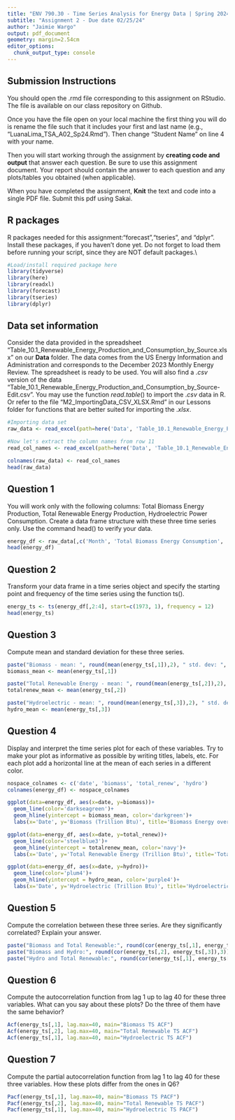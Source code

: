```yaml
---
title: "ENV 790.30 - Time Series Analysis for Energy Data | Spring 2024"
subtitle: "Assignment 2 - Due date 02/25/24"
author: "Jaimie Wargo"
output: pdf_document
geometry: margin=2.54cm
editor_options: 
  chunk_output_type: console
---
```


## Submission Instructions

You should open the .rmd file corresponding to this assignment on RStudio. The file is available on our class repository on Github.

Once you have the file open on your local machine the first thing you will do is rename the file such that it includes your first and last name (e.g., "LuanaLima_TSA_A02_Sp24.Rmd"). Then change "Student Name" on line 4 with your name.

Then you will start working through the assignment by **creating code and output** that answer each question. Be sure to use this assignment document. Your report should contain the answer to each question and any plots/tables you obtained (when applicable).

When you have completed the assignment, **Knit** the text and code into a single PDF file. Submit this pdf using Sakai.

## R packages

R packages needed for this assignment:"forecast","tseries", and "dplyr". Install these packages, if you haven't done yet. Do not forget to load them before running your script, since they are NOT default packages.\\

```r
#Load/install required package here
library(tidyverse)
library(here)
library(readxl)
library(forecast)
library(tseries)
library(dplyr)
```

## Data set information

Consider the data provided in the spreadsheet "Table_10.1_Renewable_Energy_Production_and_Consumption_by_Source.xlsx" on our **Data** folder. The data comes from the US Energy Information and Administration and corresponds to the December 2023 Monthly Energy Review. The spreadsheet is ready to be used. You will also find a $.csv$ version of the data "Table_10.1_Renewable_Energy_Production_and_Consumption_by_Source-Edit.csv". You may use the function $read.table()$ to import the $.csv$ data in R. Or refer to the file "M2_ImportingData_CSV_XLSX.Rmd" in our Lessons folder for functions that are better suited for importing the $.xlsx$.

```r
#Importing data set
raw_data <- read_excel(path=here('Data', 'Table_10.1_Renewable_Energy_Production_and_Consumption_by_Source.xlsx'),skip = 12, sheet="Monthly Data",col_names=FALSE) 

#Now let's extract the column names from row 11
read_col_names <- read_excel(path=here('Data', 'Table_10.1_Renewable_Energy_Production_and_Consumption_by_Source.xlsx'),skip = 10,n_max = 1, sheet="Monthly Data",col_names=FALSE) 

colnames(raw_data) <- read_col_names
head(raw_data)
```

## Question 1

You will work only with the following columns: Total Biomass Energy Production, Total Renewable Energy Production, Hydroelectric Power Consumption. Create a data frame structure with these three time series only. Use the command head() to verify your data.

```r
energy_df <- raw_data[,c('Month', 'Total Biomass Energy Consumption', 'Total Renewable Energy Consumption', 'Hydroelectric Power Consumption')]
head(energy_df)
```

## Question 2

Transform your data frame in a time series object and specify the starting point and frequency of the time series using the function ts().

```r
energy_ts <- ts(energy_df[,2:4], start=c(1973, 1), frequency = 12)
head(energy_ts)
```

## Question 3

Compute mean and standard deviation for these three series.

```r
paste("Biomass - mean: ", round(mean(energy_ts[,1]),2), " std. dev: ", round(sd(energy_ts[,1]),2))
biomass_mean <- mean(energy_ts[,1])

paste("Total Renewable Energy - mean: ", round(mean(energy_ts[,2]),2), " std. dev: ", round(sd(energy_ts[,2]),2))
totalrenew_mean <- mean(energy_ts[,2])

paste("Hydroelectric - mean: ", round(mean(energy_ts[,3]),2), " std. dev: ", round(sd(energy_ts[,3]),2))
hydro_mean <- mean(energy_ts[,3])
```

## Question 4

Display and interpret the time series plot for each of these variables. Try to make your plot as informative as possible by writing titles, labels, etc. For each plot add a horizontal line at the mean of each series in a different color.

```r
nospace_colnames <- c('date', 'biomass', 'total_renew', 'hydro')
colnames(energy_df) <- nospace_colnames

ggplot(data=energy_df, aes(x=date, y=biomass))+
  geom_line(color='darkseagreen')+
  geom_hline(yintercept = biomass_mean, color='darkgreen')+
  labs(x='Date', y='Biomass (Trillion Btu)', title='Biomass Energy over time', subtitle = '1973-2023')
```

```r
ggplot(data=energy_df, aes(x=date, y=total_renew))+
  geom_line(color='steelblue3')+
  geom_hline(yintercept = totalrenew_mean, color='navy')+
  labs(x='Date', y='Total Renewable Energy (Trillion Btu)', title='Total Renewable Energy over time', subtitle = '1973-2023')
```

```r
ggplot(data=energy_df, aes(x=date, y=hydro))+
  geom_line(color='plum4')+
  geom_hline(yintercept = hydro_mean, color='purple4')+
  labs(x='Date', y='Hydroelectric (Trillion Btu)', title='Hydroelectric Energy over time', subtitle = '1973-2023')  
```

## Question 5

Compute the correlation between these three series. Are they significantly correlated? Explain your answer.

```r
paste("Biomass and Total Renewable:", round(cor(energy_ts[,1], energy_ts[,2]),3))
paste("Biomass and Hydro:", round(cor(energy_ts[,2], energy_ts[,3]),3))
paste("Hydro and Total Renewable:", round(cor(energy_ts[,1], energy_ts[,3]),3))
```

## Question 6

Compute the autocorrelation function from lag 1 up to lag 40 for these three variables. What can you say about these plots? Do the three of them have the same behavior?

```r
Acf(energy_ts[,1], lag.max=40, main="Biomass TS ACF")
Acf(energy_ts[,2], lag.max=40, main="Total Renewable TS ACF")
Acf(energy_ts[,1], lag.max=40, main="Hydroelectric TS ACF")
```

## Question 7

Compute the partial autocorrelation function from lag 1 to lag 40 for these three variables. How these plots differ from the ones in Q6?

```r
Pacf(energy_ts[,1], lag.max=40, main="Biomass TS PACF")
Pacf(energy_ts[,2], lag.max=40, main="Total Renewable TS PACF")
Pacf(energy_ts[,1], lag.max=40, main="Hydroelectric TS PACF")
```
